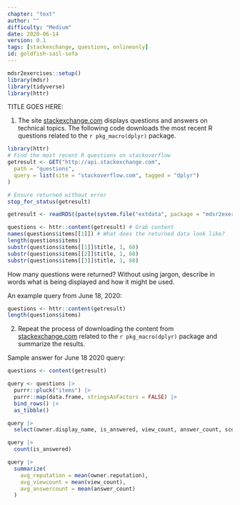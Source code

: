 ```yaml
---
chapter: "text"
author: ""
difficulty: "Medium"
date: 2020-06-14 
version: 0.1
tags: [stackexchange, questions, onlineonly]
id: goldfish-sail-sofa
---
```


```r
mdsr2exercises::setup()
library(mdsr)
library(tidyverse)
library(httr)
```

TITLE GOES HERE: 

1. The site [stackexchange.com](stackexchange.com) displays questions and answers on technical topics. The following code downloads the most recent R questions related to the `r pkg_macro(dplyr)` package. 

```r
library(httr)
# Find the most recent R questions on stackoverflow
getresult <- GET("http://api.stackexchange.com",
  path = "questions",
  query = list(site = "stackoverflow.com", tagged = "dplyr")
)

# Ensure returned without error
stop_for_status(getresult)
```

```r
getresult <- readRDS((paste(system.file("extdata", package = "mdsr2exercises"), "/stackexchangequery.rds", sep = "")))
```

```r
questions <- httr::content(getresult) # Grab content
names(questions$items[[1]]) # What does the returned data look like?
length(questions$items)
substr(questions$items[[1]]$title, 1, 68)
substr(questions$items[[2]]$title, 1, 68)
substr(questions$items[[3]]$title, 1, 68)
```

How many questions were returned? Without using jargon, describe in words what is being displayed and how it might be used.

  <!--begin-answer-->

An example query from June 18, 2020:
```r
questions <- httr::content(getresult)
length(questions$items)
```


 <!--end-answer-->
   
2. Repeat the process of downloading the content from [stackexchange.com](stackexchange.com) related to 
the `r pkg_macro(dplyr)` package and summarize the results.   
   
<!--begin-answer-->

Sample answer for June 18 2020 query: 
```r
questions <- content(getresult)

query <- questions |>
  purrr::pluck("items") |>
  purrr::map(data.frame, stringsAsFactors = FALSE) |>
  bind_rows() |>
  as_tibble()

query |>
  select(owner.display_name, is_answered, view_count, answer_count, score, title)

query |>
  count(is_answered)

query |>
  summarize(
    avg_reputation = mean(owner.reputation),
    avg_viewcount = mean(view_count),
    avg_answercount = mean(answer_count)
  )
```


<!--end-answer-->


